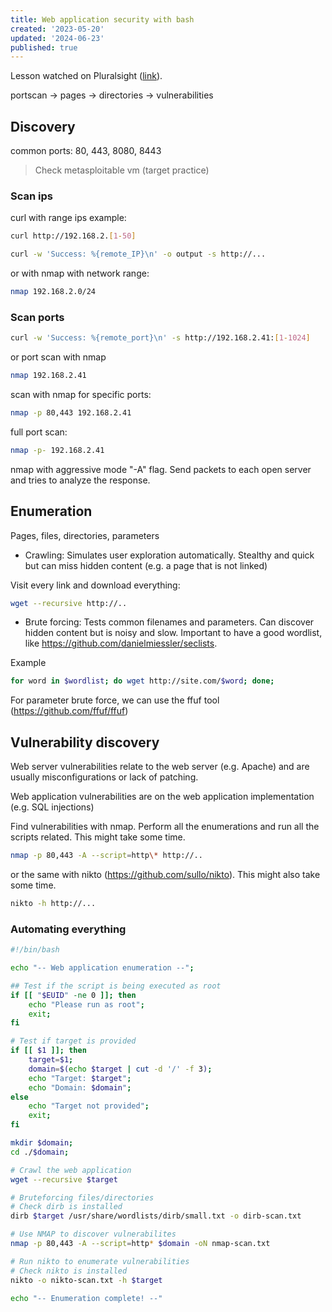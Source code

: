 ```yaml
---
title: Web application security with bash
created: '2023-05-20'
updated: '2024-06-23'
published: true
---
```


Lesson watched on Pluralsight ([link](https://app.pluralsight.com/library/courses/bash-scan-web-applications/table-of-contents)).

portscan -> pages -> directories -> vulnerabilities

## Discovery

common ports: 80, 443, 8080, 8443

> Check metasploitable vm (target practice)

### Scan ips

curl with range ips example:

```bash
curl http://192.168.2.[1-50]
```

```bash
curl -w 'Success: %{remote_IP}\n' -o output -s http://...
```

or with nmap with network range:

```bash
nmap 192.168.2.0/24
```

### Scan ports

```bash
curl -w 'Success: %{remote_port}\n' -s http://192.168.2.41:[1-1024]
```

or port scan with nmap

```bash
nmap 192.168.2.41
```

scan with nmap for specific ports:

```bash
nmap -p 80,443 192.168.2.41
```

full port scan:

```bash
nmap -p- 192.168.2.41
```

nmap with aggressive mode "-A" flag. Send packets to each open server and tries to analyze the response.

## Enumeration

Pages, files, directories, parameters

-   Crawling: Simulates user exploration automatically. Stealthy and quick but can miss hidden content (e.g. a page that is not linked)

Visit every link and download everything:

```bash
wget --recursive http://..
```

-   Brute forcing: Tests common filenames and parameters. Can discover hidden content but is noisy and slow. Important to have a good wordlist, like https://github.com/danielmiessler/seclists.

Example

```bash
for word in $wordlist; do wget http://site.com/$word; done;
```

For parameter brute force, we can use the ffuf tool (https://github.com/ffuf/ffuf)

## Vulnerability discovery

Web server vulnerabilities relate to the web server (e.g. Apache) and are usually misconfigurations or lack of patching.

Web application vulnerabilities are on the web application implementation (e.g. SQL injections)

Find vulnerabilities with nmap. Perform all the enumerations and run all the scripts related. This might take some time.

```bash
nmap -p 80,443 -A --script=http\* http://..
```

or the same with nikto (https://github.com/sullo/nikto). This might also take some time.

```bash
nikto -h http://...
```

### Automating everything

```bash
#!/bin/bash

echo "-- Web application enumeration --";

## Test if the script is being executed as root
if [[ "$EUID" -ne 0 ]]; then
	echo "Please run as root";
	exit;
fi

# Test if target is provided
if [[ $1 ]]; then
	target=$1;
	domain=$(echo $target | cut -d '/' -f 3);
	echo "Target: $target";
	echo "Domain: $domain";
else
	echo "Target not provided";
	exit;
fi

mkdir $domain;
cd ./$domain;

# Crawl the web application
wget --recursive $target

# Bruteforcing files/directories
# Check dirb is installed
dirb $target /usr/share/wordlists/dirb/small.txt -o dirb-scan.txt

# Use NMAP to discover vulnerabilites
nmap -p 80,443 -A --script=http* $domain -oN nmap-scan.txt

# Run nikto to enumerate vulnerabilities
# Check nikto is installed
nikto -o nikto-scan.txt -h $target

echo "-- Enumeration complete! --"
```
